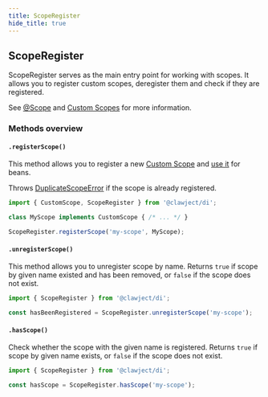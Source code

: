 ```yaml
---
title: ScopeRegister
hide_title: true
---
```


## ScopeRegister

ScopeRegister serves as the main entry point for working with scopes.
It allows you to register custom scopes, deregister them and check if they are registered.

See [@Scope](/docs/overview/scope.mdx) and [Custom Scopes](/docs/advanced-concepts/custom-scopes) for more information.

### Methods overview

#### `.registerScope()`

This method allows you to register a new [Custom Scope](/docs/advanced-concepts/custom-scopes.mdx) and [use it](/docs/overview/scope) for beans.

Throws [DuplicateScopeError](/docs/errors#duplicatescopeerror) if the scope is already registered.

```ts
import { CustomScope, ScopeRegister } from '@clawject/di';

class MyScope implements CustomScope { /* ... */ }

ScopeRegister.registerScope('my-scope', MyScope);
```

#### `.unregisterScope()`

This method allows you to unregister scope by name.
Returns `true` if scope by given name existed and has been removed, or `false` if the scope does not exist.

```ts
import { ScopeRegister } from '@clawject/di';

const hasBeenRegistered = ScopeRegister.unregisterScope('my-scope');
```

#### `.hasScope()`

Check whether the scope with the given name is registered.
Returns `true` if scope by given name exists, or `false` if the scope does not exist.

```ts
import { ScopeRegister } from '@clawject/di';

const hasScope = ScopeRegister.hasScope('my-scope');
```
